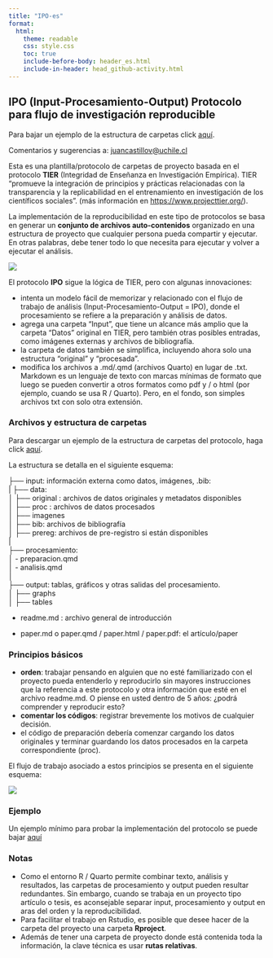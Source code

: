 ```yaml
---
title: "IPO-es"
format:
  html:
    theme: readable
    css: style.css
    toc: true
    include-before-body: header_es.html
    include-in-header: head_github-activity.html
---
```


::: mycontent
# IPO (Input-Procesamiento-Output) Protocolo para flujo de investigación reproducible

Para bajar un ejemplo de la estructura de carpetas click [aquí](https://juancarloscastillo.github.io/ipo/IPO_template/IPO-Project_template.tar.gz).

Comentarios y sugerencias a: [juancastillov\@uchile.cl](mailto:juancastillov@uchile.cl)
:::

Esta es una plantilla/protocolo de carpetas de proyecto basada en el protocolo **TIER** (Integridad de Enseñanza en Investigación Empírica). TIER "promueve la integración de principios y prácticas relacionadas con la transparencia y la replicabilidad en el entrenamiento en investigación de los científicos sociales". (más información en <https://www.projecttier.org/>).

La implementación de la reproducibilidad en este tipo de protocolos se basa en generar un **conjunto de archivos auto-contenidos** organizado en una estructura de proyecto que cualquier persona pueda compartir y ejecutar. En otras palabras, debe tener todo lo que necesita para ejecutar y volver a ejecutar el análisis.

![](https://mfr.de-1.osf.io/export?url=https://osf.io/ftkq8/?direct%26mode=render%26action=download%26public_file=True&initialWidth=848&childId=mfrIframe&parentTitle=OSF+%7C+reproducibiity_relocates_time.png&parentUrl=https://osf.io/ftkq8/&format=2400x2400.jpeg)

El protocolo **IPO** sigue la lógica de TIER, pero con algunas innovaciones:

-   intenta un modelo fácil de memorizar y relacionado con el flujo de trabajo de análisis (Input-Procesamiento-Output = IPO), donde el procesamiento se refiere a la preparación y análisis de datos.
-   agrega una carpeta "Input", que tiene un alcance más amplio que la carpeta "Datos" original en TIER, pero también otras posibles entradas, como imágenes externas y archivos de bibliografía.
-   la carpeta de datos también se simplifica, incluyendo ahora solo una estructura "original" y "procesada".
-   modifica los archivos a .md/.qmd (archivos Quarto) en lugar de .txt. Markdown es un lenguaje de texto con marcas mínimas de formato que luego se pueden convertir a otros formatos como pdf y / o html (por ejemplo, cuando se usa R / Quarto). Pero, en el fondo, son simples archivos txt con solo otra extensión.

### Archivos y estructura de carpetas

Para descargar un ejemplo de la estructura de carpetas del protocolo, haga click [aquí](https://juancarloscastillo.github.io/ipo/IPO_template/IPO-Project_template.tar.gz).

La estructura se detalla en el siguiente esquema:

├── input: información externa como datos, imágenes, .bib:\
\| ├── data:\
│ ├── original : archivos de datos originales y metadatos disponibles\
│ ├── proc : archivos de datos procesados\
│ ├── imagenes\
│ ├── bib: archivos de bibliografía\
│ ├── prereg: archivos de pre-registro si están disponibles\
\|\
├── procesamiento:\
│ - preparacion.qmd\
│ - analisis.qmd\
│\
├── output: tablas, gráficos y otras salidas del procesamiento.\
│ ├── graphs\
│ ├── tables\

-   readme.md : archivo general de introducción

-   paper.md o paper.qmd / paper.html / paper.pdf: el artículo/paper

### Principios básicos

-   **orden**: trabajar pensando en alguien que no esté familiarizado con el proyecto pueda entenderlo y reproducirlo sin mayores instrucciones que la referencia a este protocolo y otra información que esté en el archivo readme.md. O piense en usted dentro de 5 años: ¿podrá comprender y reproducir esto?
-   **comentar los códigos**: registrar brevemente los motivos de cualquier decisión.
-   el código de preparación debería comenzar cargando los datos originales y terminar guardando los datos procesados en la carpeta correspondiente (proc).

El flujo de trabajo asociado a estos principios se presenta en el siguiente esquema:

![](https://multivariada.netlify.app/images/produccion2.png)

### Ejemplo

Un ejemplo mínimo para probar la implementación del protocolo se puede bajar [aquí](https://juancarloscastillo.github.io/ipo/IPO_miniex/IPO_miniex.tar.gz)

### Notas

-   Como el entorno R / Quarto permite combinar texto, análisis y resultados, las carpetas de procesamiento y output pueden resultar redundantes. Sin embargo, cuando se trabaja en un proyecto tipo artículo o tesis, es aconsejable separar input, procesamiento y output en aras del orden y la reproducibilidad.
-   Para facilitar el trabajo en Rstudio, es posible que desee hacer de la carpeta del proyecto una carpeta **Rproject**.
-   Además de tener una carpeta de proyecto donde está contenida toda la información, la clave técnica es usar **rutas relativas**.
